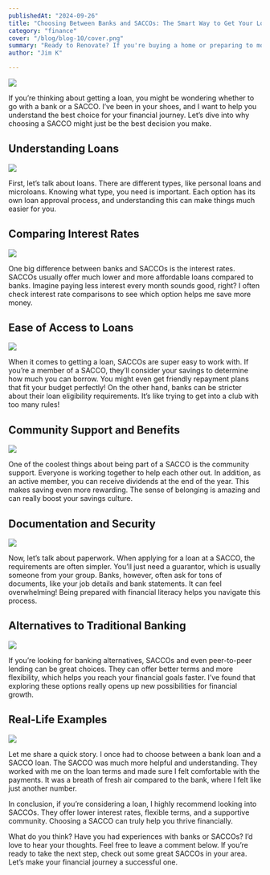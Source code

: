 ```yaml
---
publishedAt: "2024-09-26"
title: "Choosing Between Banks and SACCOs: The Smart Way to Get Your Loan"
category: "finance"
cover: "/blog/blog-10/cover.png"
summary: "Ready to Renovate? If you're buying a home or preparing to move, seriously consider renovating first. It will increase your property value and allow you to customize your space, avoid future repairs, and give you a modern, energy-efficient home."
author: "Jim K"

---
```


![](/blog/blog-10/cover.png)

If you’re thinking about getting a loan, you might be wondering whether to go with a bank or a SACCO. 
I’ve been in your shoes, and I want to help you understand the best choice for your financial journey. 
Let’s dive into why choosing a SACCO might just be the best decision you make.

## Understanding Loans


![](/blog/blog-10/image-1.png)

First, let’s talk about loans. There are different types, like personal loans and microloans. Knowing what type, you need is important. 
Each option has its own loan approval process, and understanding this can make things much easier for you.

## Comparing Interest Rates


![](/blog/blog-10/image-2.png)

One big difference between banks and SACCOs is the interest rates. SACCOs usually offer much lower and more affordable loans compared to banks. 
Imagine paying less interest every month sounds good, right? I often check interest rate comparisons to see which option helps me save more money.

## Ease of Access to Loans

![](/blog/blog-10/image-3.png)

When it comes to getting a loan, SACCOs are super easy to work with. If you’re a member of a SACCO, they’ll consider your savings to determine how much you can borrow. 
You might even get friendly repayment plans that fit your budget perfectly! On the other hand, banks can be stricter about their loan eligibility requirements. 
It’s like trying to get into a club with too many rules!

## Community Support and Benefits

![](/blog/blog-10/image-4.png)

One of the coolest things about being part of a SACCO is the community support. Everyone is working together to help each other out. 
In addition, as an active member, you can receive dividends at the end of the year. This makes saving even more rewarding. 
The sense of belonging is amazing and can really boost your savings culture.

## Documentation and Security

![](/blog/blog-10/image-5.png)

Now, let’s talk about paperwork. When applying for a loan at a SACCO, the requirements are often simpler. 
You’ll just need a guarantor, which is usually someone from your group. Banks, however, often ask for tons of documents, like your job details and bank statements. 
It can feel overwhelming! Being prepared with financial literacy helps you navigate this process.

## Alternatives to Traditional Banking

![](/blog/blog-10/image-6.png)

If you’re looking for banking alternatives, SACCOs and even peer-to-peer lending can be great choices. 
They can offer better terms and more flexibility, which helps you reach your financial goals faster. 
I’ve found that exploring these options really opens up new possibilities for financial growth.

## Real-Life Examples

![](/blog/blog-10/image-7.png)

Let me share a quick story. I once had to choose between a bank loan and a SACCO loan. The SACCO was much more helpful and understanding. 
They worked with me on the loan terms and made sure I felt comfortable with the payments. It was a breath of fresh air compared to the bank, where I felt like just another number.

In conclusion, if you’re considering a loan, I highly recommend looking into SACCOs. They offer lower interest rates, flexible terms, and a supportive community. 
Choosing a SACCO can truly help you thrive financially.

What do you think? Have you had experiences with banks or SACCOs? I’d love to hear your thoughts. 
Feel free to leave a comment below. If you’re ready to take the next step, check out some great SACCOs in your area. 
Let’s make your financial journey a successful one.